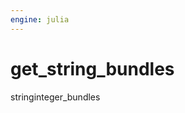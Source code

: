 ```yaml
---
engine: julia
---
```


# get_string_bundles {#sec-doc}
    

::: {.callout-note appearance="simple" title="docblock" collapse=false}    

stringinteger_bundles
 


:::
    

